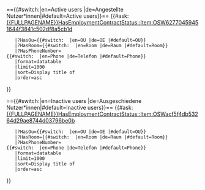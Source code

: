 =={{#switch:{{USERLANGUAGECODE}}|en=Active users |de=Angestellte Nutzer*innen|#default=Active users}}==
{{#ask: [[{{FULLPAGENAME}}]][[HasEmploymentContractStatus::Item:OSW62770459451644f3841c502df8a5cb1d]]
    |?HasOu={{#switch: {{USERLANGUAGECODE}} |en=OU |de=OE |#default=OU}}
    |?HasRoom={{#switch: {{USERLANGUAGECODE}} |en=Room |de=Raum |#default=Room}}
    |?HasPhoneNumber={{#switch: {{USERLANGUAGECODE}} |en=Phone |de=Telefon |#default=Phone}}
    |format=datatable
    |limit=1000
    |sort=Display title of
    |order=asc
}}

=={{#switch:{{USERLANGUAGECODE}}|en=Inactive users |de=Ausgeschiedene Nutzer*innen|#default=Inactive users}}==
{{#ask: [[{{FULLPAGENAME}}]][[HasEmploymentContractStatus::Item:OSWacf5f4db53264d29ae8744d03796be0b]]
    |?HasOu={{#switch: {{USERLANGUAGECODE}} |en=OU |de=OE |#default=OU}}
    |?HasRoom={{#switch: {{USERLANGUAGECODE}} |en=Room |de=Raum |#default=Room}}
    |?HasPhoneNumber={{#switch: {{USERLANGUAGECODE}} |en=Phone |de=Telefon |#default=Phone}}
    |format=datatable
    |limit=1000
    |sort=Display title of
    |order=asc
}}